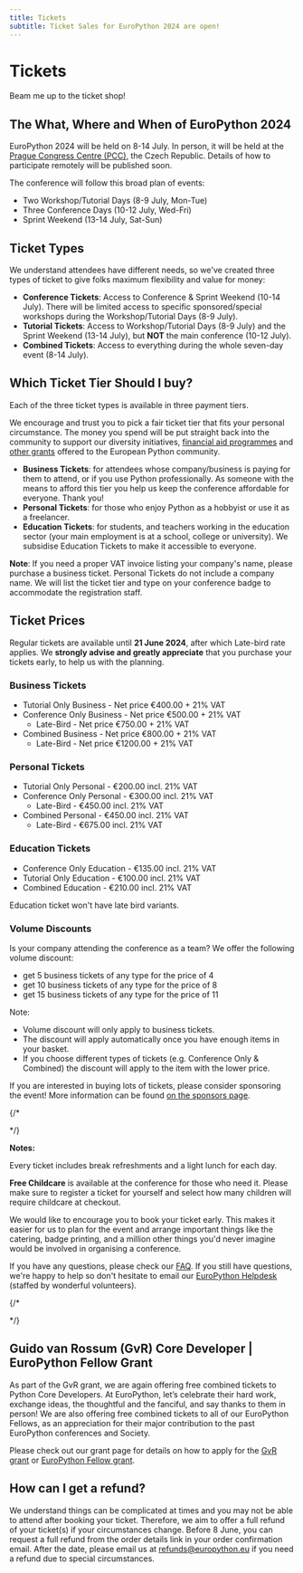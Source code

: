 ```yaml
---
title: Tickets
subtitle: Ticket Sales for EuroPython 2024 are open!
---
```


# Tickets

<div style={{ textAlign: "center" }}>
  <ButtonLink href="https://tickets.europython.eu/">
    Beam me up to the ticket shop!
  </ButtonLink>
</div>

## The What, Where and When of EuroPython 2024

EuroPython 2024 will be held on 8-14 July. In person, it will be held at the
[Prague Congress Centre (PCC)](https://www.praguecc.cz/en/homepage), the Czech
Republic. Details of how to participate remotely will be published soon.

The conference will follow this broad plan of events:

- Two Workshop/Tutorial Days (8-9 July, Mon-Tue)
- Three Conference Days (10-12 July, Wed-Fri)
- Sprint Weekend (13-14 July, Sat-Sun)

## Ticket Types

We understand attendees have different needs, so we've created three types of
ticket to give folks maximum flexibility and value for money:

- **Conference Tickets**: Access to Conference & Sprint Weekend (10-14 July).
  There will be limited access to specific sponsored/special workshops during
  the Workshop/Tutorial Days (8-9 July).
- **Tutorial Tickets**: Access to Workshop/Tutorial Days (8-9 July) and the
  Sprint Weekend (13-14 July), but **NOT** the main conference (10-12 July).
- **Combined Tickets**: Access to everything during the whole seven-day event
  (8-14 July).

## Which Ticket Tier Should I buy?

Each of the three ticket types is available in three payment tiers.

We encourage and trust you to pick a fair ticket tier that fits your personal
circumstance. The money you spend will be put straight back into the community
to support our diversity initiatives,
[financial aid programmes](https://ep2024.europython.eu/finaid) and
[other grants](https://www.europython-society.org/grants/) offered to the
European Python community.

- **Business Tickets**: for attendees whose company/business is paying for them
  to attend, or if you use Python professionally. As someone with the means to
  afford this tier you help us keep the conference affordable for everyone.
  Thank you!
- **Personal Tickets**: for those who enjoy Python as a hobbyist or use it as a
  freelancer.
- **Education Tickets**: for students, and teachers working in the education
  sector (your main employment is at a school, college or university). We
  subsidise Education Tickets to make it accessible to everyone.

**Note**: If you need a proper VAT invoice listing your company's name, please
purchase a business ticket. Personal Tickets do not include a company name. We
will list the ticket tier and type on your conference badge to accommodate the
registration staff.

## Ticket Prices

Regular tickets are available until **21 June 2024**, after which Late-bird rate
applies. We **strongly advise and greatly appreciate** that you purchase your
tickets early, to help us with the planning.

### Business Tickets

- Tutorial Only Business - Net price €400.00 + 21% VAT
- Conference Only Business - Net price €500.00 + 21% VAT
  - Late-Bird - Net price €750.00 + 21% VAT
- Combined Business - Net price €800.00 + 21% VAT
  - Late-Bird - Net price €1200.00 + 21% VAT

### Personal Tickets

- Tutorial Only Personal - €200.00 incl. 21% VAT
- Conference Only Personal - €300.00 incl. 21% VAT
  - Late-Bird - €450.00 incl. 21% VAT
- Combined Personal - €450.00 incl. 21% VAT
  - Late-Bird - €675.00 incl. 21% VAT

### Education Tickets

- Conference Only Education - €135.00 incl. 21% VAT
- Tutorial Only Education - €100.00 incl. 21% VAT
- Combined Education - €210.00 incl. 21% VAT

Education ticket won't have late bird variants.

### Volume Discounts

Is your company attending the conference as a team? We offer the following
volume discount:

- get 5 business tickets of any type for the price of 4
- get 10 business tickets of any type for the price of 8
- get 15 business tickets of any type for the price of 11

Note:

- Volume discount will only apply to business tickets.
- The discount will apply automatically once you have enough items in your
  basket.
- If you choose different types of tickets (e.g. Conference Only & Combined) the
  discount will apply to the item with the lower price.

If you are interested in buying lots of tickets, please consider sponsoring the
event! More information can be found [on the sponsors page](./sponsor.mdx).

{/\*

<!-- #FIXME Add volume discount for personal tier.  -->

 <!-- Ready to order? We will configure the discount to be automatic! Put your orders in the basket and enjoy! As a special thank you, if you want us to send out a mention on one of our social channels welcoming your team, feel free to email us at [info@europython.eu](mailto:info@europython.eu) 👐 -->

\*/}

**Notes:**

Every ticket includes break refreshments and a light lunch for each day.

**Free Childcare** is available at the conference for those who need it. Please
make sure to register a ticket for yourself and select how many children will
require childcare at checkout.

We would like to encourage you to book your ticket early. This makes it easier
for us to plan for the event and arrange important things like the catering,
badge printing, and a million other things you'd never imagine would be involved
in organising a conference.

If you have any questions, please check our [FAQ](/faq). If you still have
questions, we're happy to help so don't hesitate to email our
[EuroPython Helpdesk](mailto:helpdesk@europython.eu) (staffed by wonderful
volunteers).

{/\*

<!-- ### Online Tickets

To be announced later.

[Subscribe to our newsletter](https://blog.europython.eu/#/portal/signup) to
keep in the know! -->

\*/}

## Guido van Rossum (GvR) Core Developer | EuroPython Fellow Grant

As part of the GvR grant, we are again offering free combined tickets to Python
Core Developers. At EuroPython, let’s celebrate their hard work, exchange ideas,
the thoughtful and the fanciful, and say thanks to them in person! We are also
offering free combined tickets to all of our EuroPython Fellows, as an
appreciation for their major contribution to the past EuroPython conferences and
Society.

Please check out our grant page for details on how to apply for the
[GvR grant](https://www.europython-society.org/grants/#guido-van-rossum-core-developer-grant)
or
[EuroPython Fellow grant](https://www.europython-society.org/europython-society-fellow-grant/).

## How can I get a refund?

We understand things can be complicated at times and you may not be able to
attend after booking your ticket. Therefore, we aim to offer a full refund of
your ticket(s) if your circumstances change. Before 8 June, you can request a
full refund from the order details link in your order confirmation email. After
the date, please email us at
[refunds@europython.eu](mailto:refunds@europython.eu) if you need a refund due
to special circumstances.
